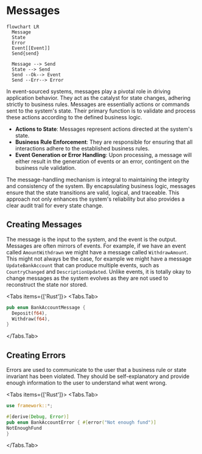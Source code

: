 
# Messages

```mermaid
flowchart LR
  Message
  State
  Error
  Event[[Event]]
  Send{send}

  Message --> Send
  State --> Send
  Send --Ok--> Event
  Send --Err--> Error
```

In event-sourced systems, messages play a pivotal role in driving application behavior. They act as the catalyst for state changes, adhering strictly to business rules. Messages are essentially actions or commands sent to the system's state. Their primary function is to validate and process these actions according to the defined business logic.

- **Actions to State**: Messages represent actions directed at the system's state.
- **Business Rule Enforcement**: They are responsible for ensuring that all interactions adhere to the established business rules.
- **Event Generation or Error Handling**: Upon processing, a message will either result in the generation of events or an error, contingent on the business rule validation.

The message-handling mechanism is integral to maintaining the integrity and consistency of the system. By encapsulating business logic, messages ensure that the state transitions are valid, logical, and traceable. This approach not only enhances the system's reliability but also provides a clear audit trail for every state change.

## Creating Messages

The message is the input to the system, and the event is the output. Messages are often mirrors of events. For example, if we have an event called `AmountWithdrawn` we might have a message called `WithdrawAmount`. This might not always be the case, for example we might have a message `UpdateBankAccount` that can produce multiple events, such as `CountryChanged` and `DescriptionUpdated`. Unlike events, it is totally okay to change messages as the system evolves as they are not used to reconstruct the state nor stored.

<Tabs items={['Rust']}>
<Tabs.Tab>
```rust filename="domain/bankaccount_message.rs"
pub enum BankAccountMessage {
  Deposit(f64),
  Withdraw(f64),
}
```
</Tabs.Tab>
</Tabs>

## Creating Errors

Errors are used to communicate to the user that a business rule or state invariant has been violated. They should be self-explanatory and provide enough information to the user to understand what went wrong.

<Tabs items={['Rust']}>
<Tabs.Tab>
```rust filename="domain/bankaccount_error.rs"
use framework::*;

#[derive(Debug, Error)]
pub enum BankAccountError { #[error("Not enough fund")]
NotEnoughFund
}

```
</Tabs.Tab>
</Tabs>
```
